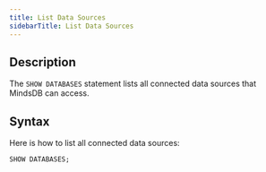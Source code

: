 ```yaml
---
title: List Data Sources
sidebarTitle: List Data Sources
---
```


## Description

The `SHOW DATABASES` statement lists all connected data sources that MindsDB can access.

## Syntax

Here is how to list all connected data sources:

```sql
SHOW DATABASES;
```
